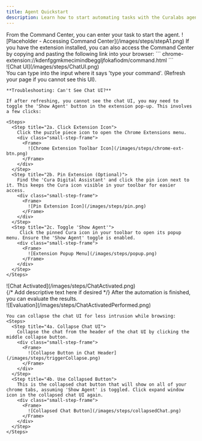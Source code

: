 ```yaml
---
title: Agent Quickstart
description: Learn how to start automating tasks with the Curalabs agent.
---
```


<Steps>
  <Step title="Accessing Cura Command Center">
    From the Command Center, you can enter your task to start the agent.
    <Frame>
      ![Placeholder - Accessing Command Center](/images/steps/stepA1.png)
    </Frame>
    If you have the extension installed, you can also access the Command Center by copying and pasting the following link into your browser:
    ```
    chrome-extension://kdenfggmkmecimindbeggljfokafiodm/command.html
    ```
  </Step>
  <Step title="Interacting with Chat UI">
    <div class="small-step-frame">
      <Frame>
        ![Chat UI](/images/steps/ChatUI.png) 
      </Frame>
    </div>
    You can type into the input where it says 'type your command'. (Refresh your page if you cannot see this UI).

    **Troubleshooting: Can't See Chat UI?**

    If after refreshing, you cannot see the chat UI, you may need to toggle the 'Show Agent' button in the extension pop-up. This involves a few clicks:

    <Steps>
      <Step title="2a. Click Extension Icon">
        Click the puzzle piece icon to open the Chrome Extensions menu.
        <div class="small-step-frame">
          <Frame>
            ![Chrome Extension Toolbar Icon](/images/steps/chrome-ext-btn.png)
          </Frame>
        </div>
      </Step>
      <Step title="2b. Pin Extension (Optional)">
        Find the 'Cura Digital Assistant' and click the pin icon next to it. This keeps the Cura icon visible in your toolbar for easier access.
        <div class="small-step-frame">
          <Frame>
            ![Pin Extension Icon](/images/steps/pin.png) 
          </Frame>
        </div>
      </Step>
      <Step title="2c. Toggle 'Show Agent'">
         Click the pinned Cura icon in your toolbar to open its popup menu. Ensure the 'Show Agent' toggle is enabled.
        <div class="small-step-frame">
          <Frame>
            ![Extension Popup Menu](/images/steps/popup.png)
          </Frame>
        </div>
      </Step>
    </Steps> 
  </Step>
  <Step title="Watch Automation">
    <div class="small-step-frame">
      <Frame>
        ![Chat Activated](/images/steps/ChatActivated.png) 
      </Frame>
    </div>
    {/* Add descriptive text here if desired */}
  </Step>
  <Step title="Evaluate when complete">
    After the automation is finished, you can evaluate the results.
    <div class="small-step-frame">
      <Frame>
        ![Evaluation](/images/steps/ChatActivatedPerformed.png)
      </Frame>
    </div>
    
    You can collapse the chat UI for less intrusion while browsing:
    <Steps>
      <Step title="4a. Collapse Chat UI">
        Collapse the chat from the header of the chat UI by clicking the middle collapse button.
        <div class="small-step-frame">
          <Frame>
            ![Collapse Button in Chat Header](/images/steps/triggerCollapse.png)
          </Frame>
        </div>
      </Step>
      <Step title="4b. Use Collapsed Button">
        This is the collapsed chat button that will show on all of your chrome tabs, assuming 'Show Agent' is toggled. Click expand window icon in the collapsed chat UI again.
        <div class="small-step-frame">
          <Frame>
            ![Collapsed Chat Button](/images/steps/collapsedChat.png)
          </Frame>
        </div>
      </Step>
    </Steps>
  </Step>
</Steps>
